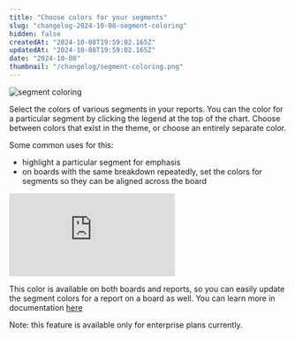 ```yaml
---
title: "Choose colors for your segments"
slug: "changelog-2024-10-08-segment-coloring"
hidden: false
createdAt: "2024-10-08T19:59:02.165Z"
updatedAt: "2024-10-08T19:59:02.165Z"
date: "2024-10-08"
thumbnail: "/changelog/segment-coloring.png"
---
```

![segment coloring](/changelog/segment-coloring.png)

Select the colors of various segments in your reports. You can the color for a particular segment by clicking the legend at the top of the chart. Choose between colors that exist in the theme, or choose an entirely separate color.

Some common uses for this:
- highlight a particular segment for emphasis
- on boards with the same breakdown repeatedly, set the colors for segments so they can be aligned across the board

<div style={{position: 'relative', paddingBottom: '64.90384615384616%', height: 0}}>
    <iframe src="https://www.loom.com/embed/164cee809f034b6cb8db3e67adfd3d71"
        frameBorder="0"
        webkitallowfullscreen="true" mozallowfullscreen="true" allowFullScreen
        style={{position: 'absolute', 'top': 0, 'left': 0, 'width': '100%', 'height': '100%'}}>
    </iframe>
</div>

This color is available on both boards and reports, so you can easily update the segment colors for a report on a board as well. You can learn more in documentation [here](/docs/features/chart-customization#segment-coloring)

Note: this feature is available only for enterprise plans currently.
